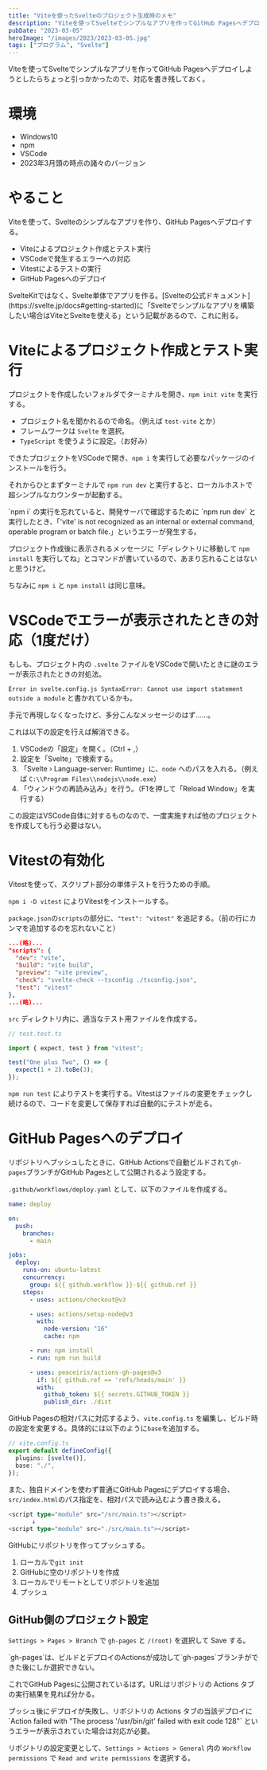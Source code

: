 ```yaml
---
title: "Viteを使ったSvelteのプロジェクト生成時のメモ"
description: "Viteを使ってSvelteでシンプルなアプリを作ってGitHub Pagesへデプロイしようとしたらちょっと引っかかったので、対応を書き残しておく。"
pubDate: "2023-03-05"
heroImage: "/images/2023/2023-03-05.jpg"
tags: ["プログラム", "Svelte"]
---
```


Viteを使ってSvelteでシンプルなアプリを作ってGitHub Pagesへデプロイしようとしたらちょっと引っかかったので、対応を書き残しておく。

# 環境

- Windows10
- npm
- VSCode
- 2023年3月頭の時点の諸々のバージョン

# やること

Viteを使って、Svelteのシンプルなアプリを作り、GitHub Pagesへデプロイする。

- Viteによるプロジェクト作成とテスト実行
- VSCodeで発生するエラーへの対応
- Vitestによるテストの実行
- GitHub Pagesへのデプロイ

<Message level="1">
SvelteKitではなく、Svelte単体でアプリを作る。[Svelteの公式ドキュメント](https://svelte.jp/docs#getting-started)に「Svelteでシンプルなアプリを構築したい場合はViteとSvelteを使える」という記載があるので、これに則る。
</Message>


# Viteによるプロジェクト作成とテスト実行

プロジェクトを作成したいフォルダでターミナルを開き、`npm init vite` を実行する。

- プロジェクト名を聞かれるので命名。（例えば `test-vite` とか）
- フレームワークは `Svelte` を選択。
- `TypeScript` を使うように設定。（お好み）

できたプロジェクトをVSCodeで開き、`npm i` を実行して必要なパッケージのインストールを行う。

それからひとまずターミナルで `npm run dev` と実行すると、ローカルホストで超シンプルなカウンターが起動する。

<Message level="2">
`npm i` の実行を忘れていると、開発サーバで確認するために `npm run dev` と実行したとき、「'vite' is not recognized as an internal or external command, operable program or batch file.」というエラーが発生する。

プロジェクト作成後に表示されるメッセージに「ディレクトリに移動して `npm install` を実行してね」とコマンドが書いているので、あまり忘れることはないと思うけど。

ちなみに `npm i` と `npm install` は同じ意味。
</Message>

# VSCodeでエラーが表示されたときの対応（1度だけ）

もしも、プロジェクト内の `.svelte` ファイルをVSCodeで開いたときに謎のエラーが表示されたときの対処法。

`Error in svelte.config.js SyntaxError: Cannot use import statement outside a module` と書かれているかも。

<Message level="0">
手元で再現しなくなったけど、多分こんなメッセージのはず……。
</Message>

これは以下の設定を行えば解消できる。

1. VSCodeの「設定」を開く。（Ctrl + ,）
2. 設定を「Svelte」で検索する。
3. 「Svelte › Language-server: Runtime」に、`node` へのパスを入れる。（例えば `C:\\Program Files\\nodejs\\node.exe`）
4. 「ウィンドウの再読み込み」を行う。（F1を押して「Reload Window」を実行する）

<Message level="1">
この設定はVSCode自体に対するものなので、一度実施すれば他のプロジェクトを作成しても行う必要はない。
</Message>

# Vitestの有効化

Vitestを使って、スクリプト部分の単体テストを行うための手順。

`npm i -D vitest` によりVitestをインストールする。

`package.json`の`scripts`の部分に、`"test": "vitest"` を追記する。（前の行にカンマを追加するのを忘れないこと）

```json
...(略)...
"scripts": {
  "dev": "vite",
  "build": "vite build",
  "preview": "vite preview",
  "check": "svelte-check --tsconfig ./tsconfig.json",
  "test": "vitest"
},
...(略)...
```

`src` ディレクトリ内に、適当なテスト用ファイルを作成する。

```ts
// test.test.ts

import { expect, test } from "vitest";

test("One plus Two", () => {
  expect(1 + 2).toBe(3);
});
```

`npm run test` によりテストを実行する。Vitestはファイルの変更をチェックし続けるので、コードを変更して保存すれば自動的にテストが走る。

# GitHub Pagesへのデプロイ

リポジトリへプッシュしたときに、GitHub Actionsで自動ビルドされて`gh-pages`ブランチがGitHub Pagesとして公開されるよう設定する。

`.github/workflows/deploy.yaml` として、以下のファイルを作成する。

```yaml
name: deploy

on:
  push:
    branches:
      - main

jobs:
  deploy:
    runs-on: ubuntu-latest
    concurrency:
      group: ${{ github.workflow }}-${{ github.ref }}
    steps:
      - uses: actions/checkout@v3

      - uses: actions/setup-node@v3
        with:
          node-version: "16"
          cache: npm

      - run: npm install
      - run: npm run build

      - uses: peaceiris/actions-gh-pages@v3
        if: ${{ github.ref == 'refs/heads/main' }}
        with:
          github_token: ${{ secrets.GITHUB_TOKEN }}
          publish_dir: ./dist
```

GitHub Pagesの相対パスに対応するよう、`vite.config.ts` を編集し、ビルド時の設定を変更する。具体的には以下のように`base`を追加する。

```ts
// vite.config.ts
export default defineConfig({
  plugins: [svelte()],
  base: "./",
});
```

また、独自ドメインを使わず普通にGitHub Pagesにデプロイする場合、`src/index.html`のパス指定を、相対パスで読み込むよう書き換える。
```ts
<script type="module" src="/src/main.ts"></script>
　　　　↓
<script type="module" src="./src/main.ts"></script>
```

GitHubにリポジトリを作ってプッシュする。

1. ローカルで`git init`
2. GitHubに空のリポジトリを作成
3. ローカルでリモートとしてリポジトリを追加
4. プッシュ

## GitHub側のプロジェクト設定

`Settings > Pages > Branch` で `gh-pages` と `/(root)` を選択して Save する。

<Message level="1">
`gh-pages`は、ビルドとデプロイのActionsが成功して`gh-pages`ブランチができた後にしか選択できない。
</Message>

これでGitHub Pagesに公開されているはず。URLはリポジトリの Actions タブの実行結果を見れば分かる。

<Message level="2">
プッシュ後にデプロイが失敗し、リポジトリの Actions タブの当該デプロイに `Action failed with "The process '/usr/bin/git' failed with exit code 128"` というエラーが表示されていた場合は対応が必要。

リポジトリの設定変更として、`Settings > Actions > General` 内の `Workflow permissions` で `Read and write permissions` を選択する。
</Message>

